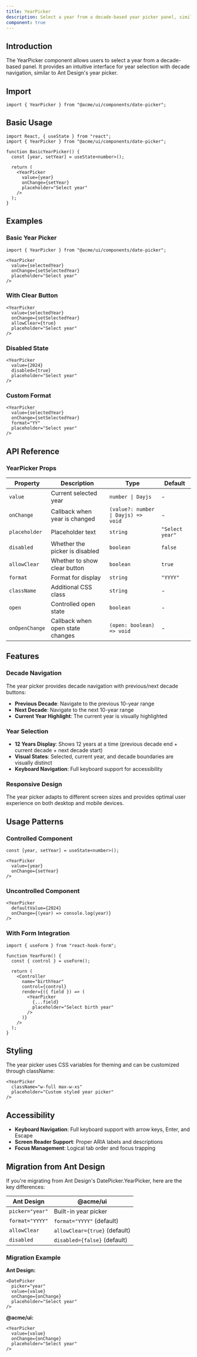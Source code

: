 ```yaml
---
title: YearPicker
description: Select a year from a decade-based year picker panel, similar to Ant Design's year picker.
component: true
---
```


## Introduction

The YearPicker component allows users to select a year from a decade-based panel. It provides an intuitive interface for year selection with decade navigation, similar to Ant Design's year picker.

## Import

```tsx
import { YearPicker } from "@acme/ui/components/date-picker";
```

## Basic Usage

```tsx
import React, { useState } from "react";
import { YearPicker } from "@acme/ui/components/date-picker";

function BasicYearPicker() {
  const [year, setYear] = useState<number>();

  return (
    <YearPicker
      value={year}
      onChange={setYear}
      placeholder="Select year"
    />
  );
}
```

## Examples

### Basic Year Picker

<ComponentPreview name="year-picker-basic" />

```tsx
import { YearPicker } from "@acme/ui/components/date-picker";

<YearPicker 
  value={selectedYear} 
  onChange={setSelectedYear} 
  placeholder="Select year" 
/>
```

### With Clear Button

<ComponentPreview name="year-picker-clear" />

```tsx
<YearPicker 
  value={selectedYear} 
  onChange={setSelectedYear} 
  allowClear={true} 
  placeholder="Select year" 
/>
```

### Disabled State

<ComponentPreview name="year-picker-disabled" />

```tsx
<YearPicker 
  value={2024} 
  disabled={true} 
  placeholder="Select year" 
/>
```

### Custom Format

<ComponentPreview name="year-picker-format" />

```tsx
<YearPicker 
  value={selectedYear} 
  onChange={setSelectedYear} 
  format="YY" 
  placeholder="Select year" 
/>
```

## API Reference

### YearPicker Props

| Property | Description | Type | Default |
|----------|-------------|------|---------|
| `value` | Current selected year | `number \| Dayjs` | - |
| `onChange` | Callback when year is changed | `(value?: number \| Dayjs) => void` | - |
| `placeholder` | Placeholder text | `string` | `"Select year"` |
| `disabled` | Whether the picker is disabled | `boolean` | `false` |
| `allowClear` | Whether to show clear button | `boolean` | `true` |
| `format` | Format for display | `string` | `"YYYY"` |
| `className` | Additional CSS class | `string` | - |
| `open` | Controlled open state | `boolean` | - |
| `onOpenChange` | Callback when open state changes | `(open: boolean) => void` | - |

## Features

### Decade Navigation

The year picker provides decade navigation with previous/next decade buttons:

- **Previous Decade**: Navigate to the previous 10-year range
- **Next Decade**: Navigate to the next 10-year range
- **Current Year Highlight**: The current year is visually highlighted

### Year Selection

- **12 Years Display**: Shows 12 years at a time (previous decade end + current decade + next decade start)
- **Visual States**: Selected, current year, and decade boundaries are visually distinct
- **Keyboard Navigation**: Full keyboard support for accessibility

### Responsive Design

The year picker adapts to different screen sizes and provides optimal user experience on both desktop and mobile devices.

## Usage Patterns

### Controlled Component

```tsx
const [year, setYear] = useState<number>();

<YearPicker
  value={year}
  onChange={setYear}
/>
```

### Uncontrolled Component

```tsx
<YearPicker
  defaultValue={2024}
  onChange={(year) => console.log(year)}
/>
```

### With Form Integration

```tsx
import { useForm } from "react-hook-form";

function YearForm() {
  const { control } = useForm();

  return (
    <Controller
      name="birthYear"
      control={control}
      render={({ field }) => (
        <YearPicker
          {...field}
          placeholder="Select birth year"
        />
      )}
    />
  );
}
```

## Styling

The year picker uses CSS variables for theming and can be customized through className:

```tsx
<YearPicker
  className="w-full max-w-xs"
  placeholder="Custom styled year picker"
/>
```

## Accessibility

- **Keyboard Navigation**: Full keyboard support with arrow keys, Enter, and Escape
- **Screen Reader Support**: Proper ARIA labels and descriptions
- **Focus Management**: Logical tab order and focus trapping

## Migration from Ant Design

If you're migrating from Ant Design's DatePicker.YearPicker, here are the key differences:

| Ant Design | @acme/ui |
|------------|----------|
| `picker="year"` | Built-in year picker |
| `format="YYYY"` | `format="YYYY"` (default) |
| `allowClear` | `allowClear={true}` (default) |
| `disabled` | `disabled={false}` (default) |

### Migration Example

**Ant Design:**
```tsx
<DatePicker
  picker="year"
  value={value}
  onChange={onChange}
  placeholder="Select year"
/>
```

**@acme/ui:**
```tsx
<YearPicker
  value={value}
  onChange={onChange}
  placeholder="Select year"
/>
```
